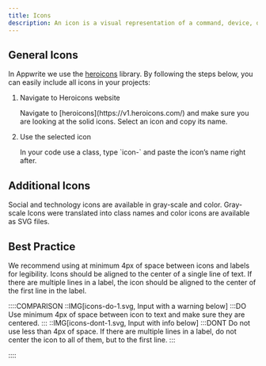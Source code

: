 ```yaml
---
title: Icons
description: An icon is a visual representation of a command, device, directory, or common action.
---
```


## General Icons

In Appwrite we use the [heroicons](https://v1.heroicons.com/) library. By following the steps below, you can easily include all icons in your projects:

<ol class="numeric-list u-margin-block-start-24">
  <li class="numeric-list-item">
    <div class="u-flex u-flex-vertical u-gap-8">
      <p class="u-bold">Navigate to Heroicons website</p>
      <p>Navigate to [heroicons](https://v1.heroicons.com/) and make sure you are looking at the solid icons. Select an icon and copy its name.</p>
    </div>
  </li>
    <li class="numeric-list-item">
    <div class="u-flex u-flex-vertical u-gap-8">
      <p class="u-bold">Use the selected icon</p>
      <p>In your code use a class, type `icon-` and paste the icon’s name right after.</p>
    </div>
  </li>
</ol>

## Additional Icons
Social and technology icons are available in gray-scale and color. Gray-scale Icons were translated into class names and color icons are available as SVG files.

<Icons />

## Best Practice

We recommend using at minimum 4px of space between icons and labels for
legibility. Icons should be aligned to the center of a single line of text. If
there are multiple lines in a label, the icon should be aligned to the center
of the first line in the label.

::::COMPARISON
::IMG[icons-do-1.svg, Input with a warning below]
:::DO
Use minimum 4px of space between icon to text and make sure they are centered.
:::
::IMG[icons-dont-1.svg, Input with info below]
:::DONT
Do not use less than 4px of space. If there are multiple lines in a label, do not center the icon to all of them, but to the first line.
:::

::::
